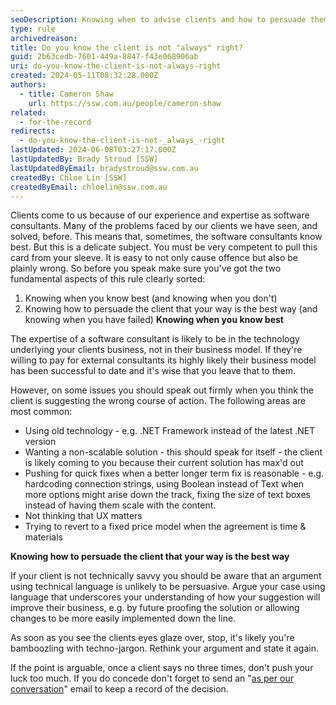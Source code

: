 ```yaml
---
seoDescription: Knowing when to advise clients and how to persuade them that your solution is best.
type: rule
archivedreason:
title: Do you know the client is not "always" right?
guid: 2b63cedb-7601-449a-8847-f43e068906ab
uri: do-you-know-the-client-is-not-always-right
created: 2024-05-11T08:32:28.000Z
authors:
  - title: Cameron Shaw
    url: https://ssw.com.au/people/cameron-shaw
related:
  - for-the-record
redirects:
  - do-you-know-the-client-is-not-_always_-right
lastUpdated: 2024-06-08T03:27:17.000Z
lastUpdatedBy: Brady Stroud [SSW]
lastUpdatedByEmail: bradystroud@ssw.com.au
createdBy: Chloe Lin [SSW]
createdByEmail: chloelin@ssw.com.au
---
```


Clients come to us because of our experience and expertise as software consultants. Many of the problems faced by our clients we have seen, and solved, before. This means that, sometimes, the software consultants know best. But this is a delicate subject. You must be very competent to pull this card from your sleeve. It is easy to not only cause offence but also be plainly wrong. So before you speak make sure you've got the two fundamental aspects of this rule clearly sorted:

1. Knowing when you know best (and knowing when you don't)
2. Knowing how to persuade the client that your way is the best way (and knowing when you have failed)
**Knowing when you know best**

The expertise of a software consultant is likely to be in the technology underlying your clients business, not in their business model. If they're willing to pay for external consultants its highly likely their business model has been successful to date and it's wise that you leave that to them.

However, on some issues you should speak out firmly when you think the client is suggesting the wrong course of action. The following areas are most common:

- Using old technology - e.g. .NET Framework instead of the latest .NET version
- Wanting a non-scalable solution - this should speak for itself - the client is likely coming to you because their current solution has max'd out
- Pushing for quick fixes when a better longer term fix is reasonable - e.g. hardcoding connection strings, using Boolean instead of Text when more options might arise down the track, fixing the size of text boxes instead of having them scale with the content.
- Not thinking that UX matters
- Trying to revert to a fixed price model when the agreement is time & materials

**Knowing how to persuade the client that your way is the best way**

If your client is not technically savvy you should be aware that an argument using technical language is unlikely to be persuasive. Argue your case using language that underscores your understanding of how your suggestion will improve their business, e.g. by future proofing the solution or allowing changes to be more easily implemented down the line.

As soon as you see the clients eyes glaze over, stop, it's likely you're bamboozling with techno-jargon. Rethink your argument and state it again.

If the point is arguable, once a client says no three times, don't push your luck too much. If you do concede don't forget to send an "[as per our conversation](/do-you-send-＂as-per-our-conversation＂-emails)" email to keep a record of the decision.

